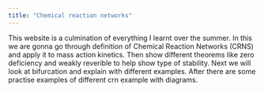 ```yaml
---
title: "Chemical reaction networks"
---
```


This website is a culmination of everything I learnt over the summer.
In this we are gonna go through definition of Chemical Reaction Networks (CRNS) and apply it to mass action kinetics.
Then show different theorems like zero deficiency and weakly reverible to help show type of stability.
Next we will look at bifurcation and explain with different examples.
After there are some practise examples of different crn example with diagrams.

